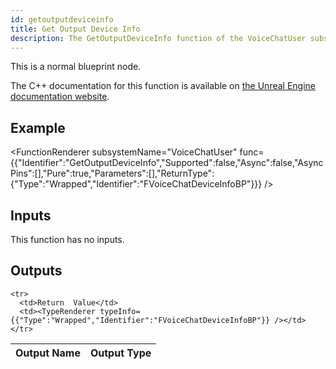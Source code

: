 ```yaml
---
id: getoutputdeviceinfo
title: Get Output Device Info
description: The GetOutputDeviceInfo function of the VoiceChatUser subsystem.
---
```



This is a normal blueprint node.

The C++ documentation for this function is available on [the Unreal Engine documentation website](https://dev.epicgames.com/documentation/en-us/unreal-engine/voice-chat-interface-in-unreal-engine).

## Example

<FunctionRenderer subsystemName="VoiceChatUser" func={{"Identifier":"GetOutputDeviceInfo","Supported":false,"Async":false,"AsyncPins":[],"Pure":true,"Parameters":[],"ReturnType":{"Type":"Wrapped","Identifier":"FVoiceChatDeviceInfoBP"}}} />

## Inputs

This function has no inputs.

## Outputs


<table>
  <thead>
    <tr>
      <th>Output Name</th>
      <th>Output Type</th>
    </tr>
  </thead>
  <tbody>
    
    <tr>
      <td>Return  Value</td>
      <td><TypeRenderer typeInfo={{"Type":"Wrapped","Identifier":"FVoiceChatDeviceInfoBP"}} /></td>
    </tr>
  </tbody>
</table>


